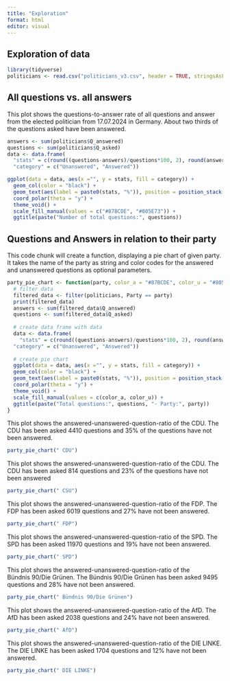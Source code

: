 ```yaml
---
title: "Exploration"
format: html
editor: visual
---
```


## Exploration of data

```r
library(tidyverse)
politicians <- read.csv("politicians_v3.csv", header = TRUE, stringsAsFactors = FALSE)
```

## All questions vs. all answers

This plot shows the questions-to-answer rate of all questions and answer from the elected politician from 17.07.2024 in Germany. About two thirds of the questions asked have been answered.

```r
answers <- sum(politicians$Q_answered)
questions <- sum(politicians$Q_asked)
data <- data.frame(
  "stats" = c(round((questions-answers)/questions*100, 2), round(answers/questions*100, 2)), 
  "category" = c("Unanswered", "Answered"))

ggplot(data = data, aes(x ="", y = stats, fill = category)) + 
  geom_col(color = "black") +
  geom_text(aes(label = paste0(stats, "%")), position = position_stack(vjust = 0.5))+
  coord_polar(theta = "y") +
  theme_void() +
  scale_fill_manual(values = c("#87BCDE", "#805E73")) +
  ggtitle(paste("Number of total questions:", questions))
```

## Questions and Answers in relation to their party

This code chunk will create a function, displaying a pie chart of given party. It takes the name of the party as string and color codes for the answered and unanswered questions as optional parameters.

```r
party_pie_chart <- function(party, color_a = "#87BCDE", color_u = "#805E73") {
  # filter data
  filtered_data <- filter(politicians, Party == party)
  print(filtered_data)
  answers <- sum(filtered_data$Q_answered)
  questions <- sum(filtered_data$Q_asked)
  
  # create data frame with data
  data <- data.frame(
    "stats" = c(round((questions-answers)/questions*100, 2), round(answers/questions*100, 2)), 
  "category" = c("Unanswered", "Answered"))
  
  # create pie chart
  ggplot(data = data, aes(x ="", y = stats, fill = category)) + 
  geom_col(color = "black") +
  geom_text(aes(label = paste0(stats, "%")), position = position_stack(vjust = 0.5))+
  coord_polar(theta = "y") +
  theme_void() +
  scale_fill_manual(values = c(color_a, color_u)) +
  ggtitle(paste("Total questions:", questions, "- Party:", party))
}
```

This plot shows the answered-unanswered-question-ratio of the CDU. The CDU has been asked 4410 questions and 35% of the questions have not been answered.

```r
party_pie_chart(" CDU")
```

This plot shows the answered-unanswered-question-ratio of the CDU. The CDU has been asked 814 questions and 23% of the questions have not been answered

```r
party_pie_chart(" CSU")
```

This plot shows the answered-unanswered-question-ratio of the FDP. The FDP has been asked 6019 questions and 27% have not been answered.

```r
party_pie_chart(" FDP")
```

This plot shows the answered-unanswered-question-ratio of the SPD. The SPD has been asked 11970 questions and 19% have not been answered.

```r
party_pie_chart(" SPD")
```

This plot shows the answered-unanswered-question-ratio of the Bündnis 90/Die Grünen. The Bündnis 90/Die Grünen has been asked 9495 questions and 28% have not been answered.

```r
party_pie_chart(" Bündnis 90/Die Grünen")
```

This plot shows the answered-unanswered-question-ratio of the AfD. The AfD has been asked 2038 questions and 24% have not been answered.

```r
party_pie_chart(" AfD")
```

This plot shows the answered-unanswered-question-ratio of the DIE LINKE. The DIE LINKE has been asked 1704 questions and 12% have not been answered.

```r
party_pie_chart(" DIE LINKE")
```
